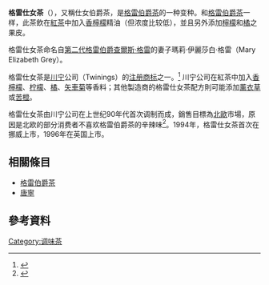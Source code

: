 {{NoteTA
|1=zh-tw:唐寧;zh-hans:川宁
}}
{{Infobox prepared food
| name             = 格雷仕女茶
| image            = [[File:TwiningsLadyGrey_low.jpg|250px]]
| imagesize        = 250px
| caption          = 唐寧格雷仕女茶成分
| alternate_name   = 
| country          = 
| region           = 
| creator          = 
| type             = [[飲品|飲品]]
| served           = 
| main_ingredient  = {{Plainlist|
* [[红茶|红茶]] 
* [[香檸檬|香檸檬]]精油
* [[柠檬|柠檬]]皮
* [[橘子|橘子]]皮
}}
| variations       = 添加[[薰衣草|薰衣草]]
| calories         = 可忽略
| other            = 
}}
'''格雷仕女茶'''（{{lang-en|Lady Grey}}），又稱仕女伯爵茶，是[[格雷伯爵茶|格雷伯爵茶]]的一种变种。和[[格雷伯爵茶|格雷伯爵茶]]一样，此茶飲在[[紅茶|紅茶]]中加入[[香檸檬|香檸檬]]精油（但浓度比较低），並且另外添加[[檸檬|檸檬]]和[[橘|橘]]之果皮。

格雷仕女茶命名自[[第二代格雷伯爵查爾斯·格雷|第二代格雷伯爵查爾斯·格雷]]的妻子瑪莉·伊麗莎白·格雷（Mary Elizabeth Grey）。

格雷仕女茶是[[川宁|川宁]]公司（Twinings）的[[注册商标|注册商标]]之一。<ref>{{cite web   | last = Shapiro   | first = Robert   | title = LADY GREY - Reviews and brand information   | url = http://www.trademarkia.com/lady-grey-74570886.html   | accessdate = 29 August 2012   | archive-date = 2015-02-24   | archive-url = https://web.archive.org/web/20150224172551/http://www.trademarkia.com/lady-grey-74570886.html   | dead-url = yes   }}</ref> 川宁公司在紅茶中加入[[香檸檬|香檸檬]]、[[柠檬|柠檬]]、[[橘|橘]]、[[矢車菊|矢車菊]]等香料；其他製造商的格雷仕女茶配方則可能添加[[薰衣草|薰衣草]]或[[苦橙|苦橙]]。

格雷仕女茶由川宁公司在上世纪90年代首次调制而成，銷售目標為[[北歐|北歐]]市場，原因是北欧的部分消费者不喜欢格雷伯爵茶的辛辣味<ref>{{cite web | last = Wallop | first = Harry | title = Lady Grey tea: fact file | url = http://www.telegraph.co.uk/finance/newsbysector/retailandconsumer/8411595/Lady-Grey-tea-fact-file.html | accessdate = 18 October 2012 | archive-date = 2015-02-24 | archive-url = https://web.archive.org/web/20150224181537/http://www.telegraph.co.uk/finance/newsbysector/retailandconsumer/8411595/Lady-Grey-tea-fact-file.html | dead-url = no }}</ref>。1994年，格雷仕女茶首次在挪威上市，1996年在英国上市。

==相關條目==
{{commonscat|Lady Grey tea}}
* [[格雷伯爵茶|格雷伯爵茶]]
* [[唐寧|唐寧]]

==參考資料==
{{reflist}}

{{紅茶}}

[[Category:调味茶|Category:调味茶]]